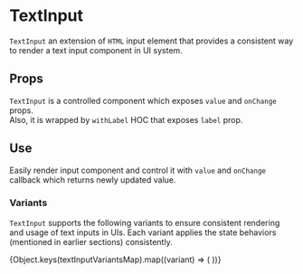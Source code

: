 


<Meta title="Components/Input/TextInput" component={TextInputComponent} />

# TextInput

`TextInput` an extension of `HTML` input element that provides a consistent way to render a text input component in UI system.

## Props

`TextInput` is a controlled component which exposes `value` and `onChange` props. <br/>
Also, it is wrapped by `withLabel` HOC that exposes `label` prop.

<ArgsTable of={TextInputComponent} />

## Use

Easily render input component and control it with `value` and `onChange` callback which returns newly updated value.

<Canvas>
  <Box sx={{ width: '320px' }}>
    <TextInputComponent label="Label example" value="Fixed value" onChange={alert} />
  </Box>
</Canvas>

### Variants

`TextInput` supports the following variants to ensure consistent rendering and usage of text inputs in UIs. Each variant applies the state behaviors (mentioned in earlier sections) consistently.

<Canvas>
  <FlexLayout flexDirection="column" space={4}>
    {Object.keys(textInputVariantsMap).map((variant) => (
      <FlexLayout space={4}>
        <TextInputComponent label={variant} value={variant} variant={variant} onChange={alert} />
        <TextInputComponent isDisabled label={variant} value={variant} variant={variant} onChange={alert} />
      </FlexLayout>
    ))}
  </FlexLayout>
</Canvas>

